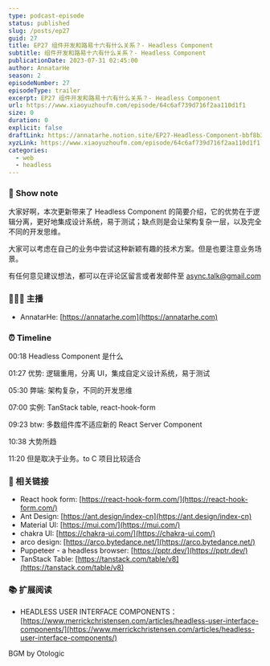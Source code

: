 ```yaml
---
type: podcast-episode
status: published
slug: /posts/ep27
guid: 27
title: EP27 组件开发和路易十六有什么关系？- Headless Component
subtitle: 组件开发和路易十六有什么关系？- Headless Component
publicationDate: 2023-07-31 02:45:00
author: AnnatarHe
season: 2
episodeNumber: 27
episodeType: trailer
excerpt: EP27 组件开发和路易十六有什么关系？- Headless Component
url: https://www.xiaoyuzhoufm.com/episode/64c6af739d716f2aa110d1f1
size: 0
duration: 0
explicit: false
draftLink: https://annatarhe.notion.site/EP27-Headless-Component-bbf8b3ed2f8f42e19f5954aa77e81ab5?pvs=4
xyzLink: https://www.xiaoyuzhoufm.com/episode/64c6af739d716f2aa110d1f1
categories:
  - web
  - headless
---
```


### 📕 Show note

大家好啊，本次更新带来了 Headless Component 的简要介绍，它的优势在于逻辑分离，更好地集成设计系统，易于测试；缺点则是会让架构复杂一层，以及完全不同的开发思维。

大家可以考虑在自己的业务中尝试这种新颖有趣的技术方案。但是也要注意业务场景。

有任何意见建议想法，都可以在评论区留言或者发邮件至 [async.talk@gmail.com](mailto:async.talk@gmail.com)

### 👨‍👨‍👦 主播

- AnnatarHe: [https://annatarhe.com](https://annatarhe.com)

### ⏰ Timeline

00:18 Headless Component 是什么

01:27 优势: 逻辑重用，分离 UI，集成自定义设计系统，易于测试

05:30 弊端: 架构复杂，不同的开发思维

07:00 实例: TanStack table, react-hook-form

09:23 btw: 多数组件库不适应新的 React Server Component

10:38 大势所趋

11:20 但是取决于业务。to C 项目比较适合

### 🔗 相关链接

- React hook form: [https://react-hook-form.com/](https://react-hook-form.com/)
- Ant Design: [https://ant.design/index-cn](https://ant.design/index-cn)
- Material UI: [https://mui.com/](https://mui.com/)
- chakra UI: [https://chakra-ui.com/](https://chakra-ui.com/)
- arco design: [https://arco.bytedance.net/](https://arco.bytedance.net/)
- Puppeteer - a headless browser: [https://pptr.dev/](https://pptr.dev/)
- TanStack Table: [https://tanstack.com/table/v8](https://tanstack.com/table/v8)

### 📚 扩展阅读

- HEADLESS USER INTERFACE COMPONENTS：[https://www.merrickchristensen.com/articles/headless-user-interface-components/](https://www.merrickchristensen.com/articles/headless-user-interface-components/)


BGM by Otologic